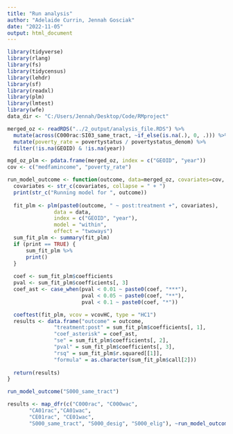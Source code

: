 ```yaml
---
title: "Run analysis"
author: "Adelaide Currin, Jennah Gosciak"
date: "2022-11-05"
output: html_document
---
```


```r
library(tidyverse)
library(rlang)
library(fs)
library(tidycensus)
library(lehdr)
library(sf)
library(readxl)
library(plm)
library(lmtest)
library(wfe)
data_dir <- "C:/Users/Jennah/Desktop/Code/RMproject"
```

```r
merged_oz <- readRDS("../2_output/analysis_file.RDS") %>% 
  mutate(across(C000rac:SI03_same_tract, ~if_else(is.na(.), 0, .))) %>% 
  mutate(poverty_rate = povertystatus / povertystatus_denom) %>% 
  filter(!is.na(GEOID) & !is.na(year))

mgd_oz_plm <- pdata.frame(merged_oz, index = c("GEOID", "year"))
cov <- c("medfamincome", "poverty_rate")
```

```r
run_model_outcome <- function(outcome, data=merged_oz, covariates=cov, print=TRUE) {
  covariates <- str_c(covariates, collapse = " + ")
  print(str_c("Running model for ", outcome))
  
  fit_plm <- plm(paste0(outcome, " ~ post:treatment +", covariates), 
               data = data, 
               index = c("GEOID", "year"), 
               model = "within", 
               effect = "twoways")
  sum_fit_plm <- summary(fit_plm)
  if (print == TRUE) {
      sum_fit_plm %>% 
      print() 
  }
  
  coef <- sum_fit_plm$coefficients
  pval <- sum_fit_plm$coefficients[, 3]
  coef_ast <- case_when(pval < 0.01 ~ paste0(coef, "***"),
                        pval < 0.05 ~ paste0(coef, "**"),
                        pval < 0.1 ~ paste0(coef, "*"))

  coeftest(fit_plm, vcov = vcovHC, type = "HC1")
  results <- data.frame("outcome" = outcome,
               "treatment:post" = sum_fit_plm$coefficients[, 1],
               "coef_asterisk" = coef_ast,
               "se" = sum_fit_plm$coefficients[, 2],
               "pval" = sum_fit_plm$coefficients[, 3],
               "rsq" = sum_fit_plm$r.squared[[1]],
               "formula" = as.character(sum_fit_plm$call[2]))
  
  return(results)
}

run_model_outcome("S000_same_tract")
```
```r
results <- map_dfr(c("C000rac", "C000wac",
       "CA01rac","CA01wac",
       "CE01rac", "CE01wac",
       "S000_same_tract", "S000_desig", "S000_elig"), ~run_model_outcome(.))
```